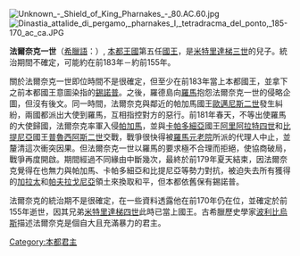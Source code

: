 {{unreferenced|time=2012-1-12}} 
[[Image:Unknown_-_Shield_of_King_Pharnakes_-_80.AC.60.jpg|thumb]]
[[File:Dinastia_attalide_di_pergamo,_pharnakes_I,_tetradracma_del_ponto,_185-170_ac_ca.JPG|thumb]]

'''法爾奈克一世'''（[[希臘語|希臘語]]：{{lang|el|Φαρνάκης}}）, [[本都王國|本都王國]]第五任[[本都統治者列表|國王]]，是[[米特里達梯三世_(本都)|米特里達梯三世]]的兒子。統治期間不確定，可能約在前183年－約前155年。

關於法爾奈克一世即位時間不是很確定，但至少在前183年當上本都國王，並拿下之前本都國王意圖染指的[[錫諾普|錫諾普]]。之後，羅德島向[[羅馬共和國|羅馬]]抱怨法爾奈克一世的侵略企圖，但沒有後文。同一時間，法爾奈克與鄰近的帕加馬國王[[歐邁尼斯二世|歐邁尼斯二世]]發生糾紛，兩國都派出大使到羅馬，互相指控對方的惡行。前181年春天，不等出使羅馬的大使歸國，法爾奈克率軍入侵[[帕加馬|帕加馬]]，並與[[卡帕多細亞|卡帕多細亞]]國王[[阿里阿拉特四世|阿里阿拉特四世]]和[[比提尼亞|比提尼亞]]國王[[普魯西阿斯二世|普魯西阿斯二世]]交戰，戰爭很快得被[[羅馬元老院|羅馬元老院]]所派的代理人中止，並釐清這次衝突因果。但法爾奈克一世以羅馬的要求極不合理而拒絕，使協商破局，戰爭再度開啟。期間經過不同緣由中斷幾次，最終於前179年夏天結束，因法爾奈克覺得在也無力與帕加馬、卡帕多細亞和比提尼亞等勢力對抗，被迫失去所有獲得的[[加拉太|加拉太]]和[[帕夫拉戈尼亞|帕夫拉戈尼亞]]領土來換取和平，但本都依舊保有錫諾普。

法爾奈克的統治期不是很確定，在一些資料透露他在前170年仍在位，並確定於前155年逝世，因其兄弟[[米特里達梯四世_(本都)|米特里達梯四世]]此時已當上國王。古希臘歷史學家[[波利比烏斯|波利比烏斯]]描述法爾奈克是個自大且充滿暴力的君主。

{{start box}}
{{s-before|[[米特里達梯三世_(本都)|米特里達梯三世]]}}
{{s-title|[[本都统治者列表|本都國王]] <br>約前183年－約前155年}}
{{s-after|[[米特里達梯四世_(本都)|米特里達梯四世]]}}
{{end box}}

{{希臘化時代統治者}}
[[Category:本都君主|Category:本都君主]]
{{君王小作品}}
